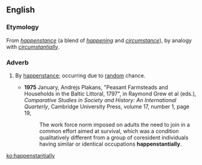 ==English==

===Etymology===
From ''[[happenstance]]'' (a blend of ''[[happening]]'' and ''[[circumstance]]''), by analogy with ''[[circumstantially]]''.

===Adverb===
{{en-adv|-}}

# {{rare}} By [[happenstance]]; occurring due to [[random]] chance.
#* '''1975''' January, Andrejs Plakans, "Peasant Farmsteads and Households in the Baltic Littoral, 1797", in Raymond Grew et al (eds.), ''Comparative Studies in Society and History: An International Quarterly'', Cambridge University Press, volume 17, number 1, page 19,
#*: The work force norm imposed on adults the need to join in a common effort aimed at survival, which was a condition qualitatively different from a group of coresident individuals having similar or identical occupations '''happenstantially'''.

[[ko:happenstantially]]